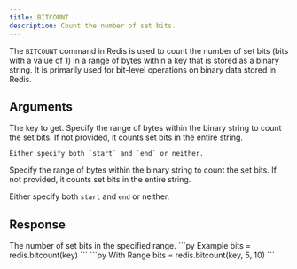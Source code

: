```yaml
---
title: BITCOUNT
description: Count the number of set bits.
---
```


The `BITCOUNT` command in Redis is used to count the number of set bits (bits with a value of 1) in a range of bytes within a key that is stored as a binary string. It is primarily used for bit-level operations on binary data stored in Redis.

## Arguments

<ParamField body="key" type="string" required>
  The key to get.
</ParamField>

<ParamField body="start" type="integer">
  Specify the range of bytes within the binary string to count the set bits. If not provided, it counts set bits in the entire string.

    Either specify both `start` and `end` or neither.

</ParamField>

<ParamField body="end" type="integer">
Specify the range of bytes within the binary string to count the set bits. If not provided, it counts set bits in the entire string.

 Either specify both `start` and `end` or neither.
</ParamField>
## Response

<ResponseField type="integer" required>
  The number of set bits in the specified range.
</ResponseField>

<RequestExample>
```py Example
bits = redis.bitcount(key)
```
```py With Range
bits = redis.bitcount(key, 5, 10)
```
</RequestExample>
